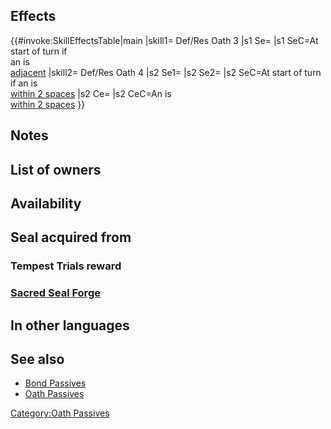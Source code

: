 {{Passive
|name=Def/Res Oath
|type=C
|exclusive=0
|1name=Def/Res Oath 1
|1tagid=SID_守備魔防の信義1
|alt1name=Def Res Oath 1
|1effect=At start of turn, if unit is adjacent to an ally, grants Def/Res+3 to unit for 1 turn.
|1required=-
|1cost=60
|1promotionRarity=4
|1promotionTier=1
|2name=Def/Res Oath 2
|2tagid=SID_守備魔防の信義2
|alt2name=Def Res Oath 2
|2effect=At start of turn, if unit is adjacent to an ally, grants Def/Res+4 to unit for 1 turn.
|2cost=120
|2promotionRarity=5
|2promotionTier=1
|3name=Def/Res Oath 3
|3tagid=SID_守備魔防の信義3
|alt3name=Def Res Oath 3
|3effect=At start of turn, if unit is adjacent to an ally, grants Def/Res+5 to unit for 1 turn.
|3cost=240
|3next=-
|4name=Def/Res Oath 4
|alt4name=Def Res Oath 4
|4tagid=SID_守備魔防の信義4
|4effect=At start of turn, if unit is within 2 spaces of an ally, grants Def/Res+6 and the following status to unit for 1 turn: "Unit can move to a space adjacent to any ally within 2 spaces." If unit is within 2 spaces of an ally, grants Def/Res+3 to unit during combat.
|4cost=300
|properties4=random_inherit_base,random_owner
|canUseMove={{MoveList|Infantry,Flying}}
|canUseWeapon={{WeaponList|All}}
|properties=random_owner
}}
==Effects==
{{#invoke:SkillEffectsTable|main
|skill1={{Si|Def/Res Oath 3}} Def/Res Oath 3
|s1 Se={{Eft|Bonuses|Def/Res|5}}
|s1 SeC=At start of turn if<br>an {{Tgt|Ally}} is<br>[[adjacent]]
|skill2={{Si|Def/Res Oath 4}} Def/Res Oath 4
|s2 Se1={{Eft|Bonuses|Def/Res|6}}
|s2 Se2={{SEt|Air Orders}}
|s2 SeC=At start of turn<br>if an {{Tgt|Ally}} is<br>[[within 2 spaces]]
|s2 Ce={{Eft|Temporary buffs|Def/Res|3}}
|s2 CeC=An {{Tgt|Ally}} is<br>[[within 2 spaces]]
}}

==Notes==
{{Bonuses}}
{{Air Orders|name=Def/Res Oath 4}}
{{Temporary buffs|name=Def/Res Oath 4}}
==List of owners==
{{Skill Hero List}}
{{NoInheritHeroes}}
==Availability==
{{PassiveFocusList}}
{{PassiveDistributionList}}
{{PassiveCombatManualList}}
==Seal acquired from==
===Tempest Trials reward===
{{Tempest Trials seal reward}}
===[[Sacred Seal Forge]]===
{{SealCosts
|seals=Def/Res Oath 1;Def/Res Oath 2;Def/Res Oath 3
|badgeColor=Transparent
|costs1=20;100;40
|costs2=60;200;50
|costs3=400;1000;100
}}
==In other languages==
{{OtherLanguages
|english=Def/Res Oath
|japanese=守備魔防の信義
|german=Ver./Res.-Eid
|spanishEU=Lealtad Def/Res
|spanishLA=Pacto Def./Res.
|french=Vœu Déf/Rés
|italian=Lealtà Dif/Res
|chineseTW=防守魔防的信義
|portuguese=Pacto Def./Res.
}}
==See also==
{{See also skills|cond=Description LIKE '%"Unit can move to a space adjacent to any ally within 2 spaces%"%' AND Exclusive='1'}}
* [[Bond Passives]]
* [[Oath Passives]]
{{Passives Navbox|C}}
[[Category:Oath Passives]]
{{Seals Navbox}}